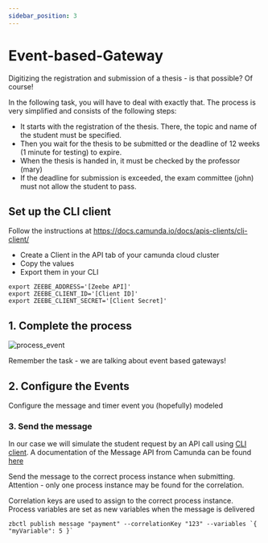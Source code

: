 ```yaml
---
sidebar_position: 3
---
```

# Event-based-Gateway

Digitizing the registration and submission of a thesis - is that possible? Of course!

In the following task, you will have to deal with exactly that.
The process is very simplified and consists of the following steps:

- It starts with the registration of the thesis. There, the topic and name of the student must be specified.
- Then you wait for the thesis to be submitted or the deadline of 12 weeks (1 minute for testing) to expire.
- When the thesis is handed in, it must be checked by the professor (mary)
- If the deadline for submission is exceeded, the exam committee (john) must not allow the student to pass.

## Set up the CLI client

Follow the instructions at https://docs.camunda.io/docs/apis-clients/cli-client/

- Create a Client in the API tab of your camunda cloud cluster
- Copy the values
- Export them in your CLI

```
export ZEEBE_ADDRESS='[Zeebe API]'
export ZEEBE_CLIENT_ID='[Client ID]'
export ZEEBE_CLIENT_SECRET='[Client Secret]'
```

## 1. Complete the process

![process_event](/assets/docs/events/event-based-gateway/process-event-based-gateway.png)

Remember the task - we are talking about event based gateways!

## 2. Configure the Events

Configure the message and timer event you (hopefully) modeled

### 3. Send the message

In our case we will simulate the student request by an API call using [CLI client](https://docs.camunda.io/docs/apis-clients/cli-client/). A documentation of the Message API from Camunda can be found [here](https://docs.camunda.io/docs/components/concepts/messages/)

Send the message to the correct process instance when submitting. Attention - only one process instance may be found for the correlation.

Correlation keys are used to assign to the correct process instance.
Process variables are set as new variables when the message is delivered

```
zbctl publish message "payment" --correlationKey "123" --variables `{ "myVariable": 5 }`
```
